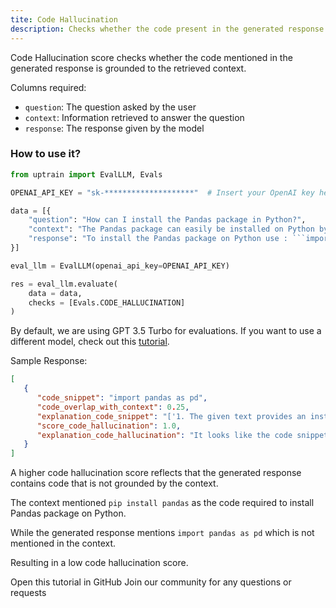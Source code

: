 ```yaml
---
tite: Code Hallucination
description: Checks whether the code present in the generated response is grounded by the context.
---
```


Code Hallucination score checks whether the code mentioned in the generated response is grounded to the retrieved context.

Columns required:
- `question`: The question asked by the user
- `context`: Information retrieved to answer the question
- `response`: The response given by the model

### How to use it?

```python
from uptrain import EvalLLM, Evals

OPENAI_API_KEY = "sk-********************"  # Insert your OpenAI key here

data = [{
    "question": "How can I install the Pandas package in Python?",
    "context": "The Pandas package can easily be installed on Python by using: ```pip install pandas```",
    "response": "To install the Pandas package on Python use : ```import pandas as pd```"
}]

eval_llm = EvalLLM(openai_api_key=OPENAI_API_KEY)

res = eval_llm.evaluate(
    data = data,
    checks = [Evals.CODE_HALLUCINATION]
)
```
<Info>By default, we are using GPT 3.5 Turbo for evaluations. If you want to use a different model, check out this [tutorial](https://github.com/uptrain-ai/uptrain/blob/main/examples/open_source_evaluator_tutorial.ipynb).</Info>

Sample Response:
```json
[
   {
      "code_snippet": "import pandas as pd",
      "code_overlap_with_context": 0.25,
      "explanation_code_snippet": "['1. The given text provides an instruction for installing the Pandas package in Python.', \"2. The text includes the specific command 'import pandas as pd' which is used in Python to import the Pandas package.\", '3. The provided content is a Python command, which is a part of the source code after processing by the Python interpreter.', '4. The text does not just mention a function or method but includes an actual code example in Python.']",
      "score_code_hallucination": 1.0,
      "explanation_code_hallucination": "It looks like the code snippet in the response is hallucinating. The code snippet does not contain any variables derived from the question. The code simply imports the pandas package using the alias 'pd', which is a common convention when working with the Pandas library in Python. The variable names used in the code snippet are not derived from the question."
   }
]
```
<Note>A higher code hallucination score reflects that the generated response contains code that is not grounded by the context.</Note>

The context mentioned `pip install pandas` as the code required to install Pandas package on Python. 

While the generated response mentions `import pandas as pd` which is not mentioned in the context. 

Resulting in a low code hallucination score.


<CardGroup cols={2}>
 <Card
    title="Tutorial"
    href="https://github.com/uptrain-ai/uptrain/blob/main/examples/code_eval/code_hallucination.ipynb"
    icon="github"
    color="#808080"
  >
    Open this tutorial in GitHub
  </Card>
  <Card
    title="Have Questions?"
    href="https://join.slack.com/t/uptraincommunity/shared_invite/zt-1yih3aojn-CEoR_gAh6PDSknhFmuaJeg"
    icon="slack"
    color="#808080"
  >
    Join our community for any questions or requests
  </Card>
</CardGroup>
